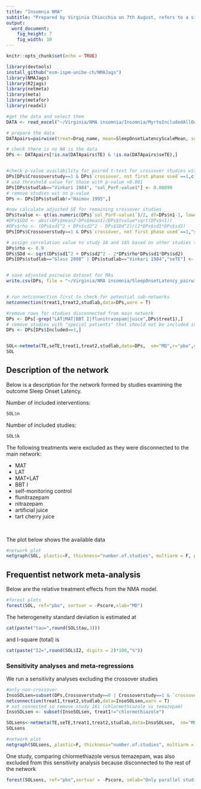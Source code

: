 ```yaml
---
title: "Insomnia NMA"
subtitle: "Prepared by Virginia Chiocchia on 7th August, refers to a single outcome analysis (Sleep Onset Latency) in a frequentist setting"
output: 
  word_document: 
    fig_height: 7
    fig_width: 10
---
```


```r
knitr::opts_chunk$set(echo = TRUE)
```

<!-- Make sure you have the needed libraries from R-Cran and Github: -->
<!-- devtools -->
<!-- NMAJags -->
<!-- R2jags -->
<!-- netmeta -->
<!-- meta -->
<!-- metafor -->
<!-- readxl -->
```r
library(devtools)
install_github("esm-ispm-unibe-ch/NMAJags")
library(NMAJags)
library(R2jags)
library(netmeta)
library(meta)
library(metafor)
library(readxl)
```

```r
#get the data and select them
DATA <- read_excel("~/Virginia/NMA insomnia/Insomnia/MyrtoIncludedAllOutcomesClean27.6dVirgiRenamedInterventions.xlsx", na = "NA")


```

```r
# prepare the data
DATApairs=pairwise(treat=Drug_name, mean=SleepOnsetLatencyScaleMean, sd=SleepOnsetLatencyScaleSD, n=SleepOnsetLatencyScaleParticipants, data=DATA, studlab = Study_name, sm= "MD")

# check there is no NA is the data
DPs <- DATApairs[!is.na(DATApairs$TE) & !is.na(DATApairs$seTE),]


#check p-value availability for paired t-test for crossover studies with both phases used
DPs[DPs$Crossoverstudy==1 & DPs$`crossover, not first phase used`==1,c("Study_name","treat1","treat2","sol_PorF-value1","sol_PorF-value2","sol_p=0, f=1")]
# use threshold value for those with p-value <0.001
DPs[DPs$studlab=="Vinkari 1984", "sol_PorF-value1"] <- 0.00099
# remove studies wit no p-value
DPs <- DPs[DPs$studlab!="Haimov 1995",]

#now calculate adjusted SE for remaining crossover studies
DPs$tvalue <- qt(as.numeric(DPs$`sol_PorF-value1`)/2, df=DPs$n1-1, lower.tail = F)
#DPs$SDd <- abs((DPs$mean2-DPs$mean1)/DPs$tvalue*sqrt(DPs$n1))
#DPs$rho <- (DPs$sd1^2 + DPs$sd2^2 - DPs$SDd^2)/(2*DPs$sd1*DPs$sd2)
DPs[DPs$Crossoverstudy==1 & DPs$`crossover, not first phase used`==1,"seTE"] <- (abs(DPs$TE)/DPs$tvalue)[DPs$Crossoverstudy==1 & DPs$`crossover, not first phase used`==1] 

# assign correlation value to study 18 and 185 based on other studies to fix issues with negative variances
DPs$rho <- 0.9
DPs$SDd <- sqrt(DPs$sd1^2 + DPs$sd2^2 - 2*DPs$rho*DPs$sd1*DPs$sd2)
DPs[DPs$studlab=="Glass 2008" | DPs$studlab=="Vinkari 1984","seTE"] <- (DPs$SDd/sqrt(DPs$n1))[DPs$studlab=="Glass 2008" | DPs$studlab=="Vinkari 1984"]


# save adjusted pairwise dataset for MAs
write.csv(DPs, file = "~/Virginia/NMA insomnia/SleepOnsetLatency_pairwise.csv")


# run netconnection first to check for potential sub-networks
netconnection(treat1,treat2,studlab,data=DPs,warn = T)

#remove rows for studies disconnected from main network
DPs <- DPs[-grep("LAT|MAT|BBT I|flunitrazepam|juice",DPs$treat1),]
# remove studies with "special patients" that should not be included in main analysis
DPs <- DPs[DPs$Included==1,]


SOL<-netmeta(TE,seTE,treat1,treat2,studlab,data=DPs,  sm="MD",r="pbo",comb.fixed =F, comb.random = T, tol.multiarm = 0.5)
SOL

```

## Description of the network


Below is a description for the network formed by studies examining the outcome Sleep Onset Latency.

Number of included interventions:
```r
SOL$n
```
Number of included studies:
```r
SOL$k
```

The following treatments were excluded as they were disconnected to the main network:

  * MAT
  * LAT
  * MAT+LAT
  * BBT I
  * self-monitoring control
  * flunitrazepam
  * nitrazepam
  * artificial juice
  * tart cherry juice  
  
\    

  
 The plot below shows the available data\
```r
#network plot
netgraph(SOL, plastic=F, thickness="number.of.studies", multiarm = F, points=T, col=1, number.of.studies=T)
```




## Frequentist network meta-analysis 

Below are the relative treatment effects from the NMA model. 

```r

#forest plots
forest(SOL, ref="pbo", sortvar = -Pscore,xlab="MD")
```

The heterogeneity standard deviation is estimated at
```r
cat(paste("tau=",round(SOL$tau,3)))
```
and I-square (total) is 
```r
cat(paste("I2=",round(SOL$I2, digits = 2)*100,"%"))
```

<!-- There is little/no/important evidence of inconsistency in the data. There are in total -->

<!-- ```{r echo=FALSE, message=FALSE, warning=FALSE} -->
<!-- split=netsplit(SOL) -->
<!-- SIDEp=split$compare.random$p -->
<!-- SIDEp=SIDEp[!is.na(SIDEp)] -->
<!-- #proportion of inconsistent loops -->
<!-- cat(length(SIDEp)) -->
<!-- ``` -->

<!-- comparisons in the network, and there is inconsistency (according to SIDE p-value<0.10) in -->

<!-- ```{r, echo=F, message=FALSE, warning=FALSE} -->
<!-- cat(length(SIDEp[SIDEp<=0.1])) -->
<!-- ``` -->
<!-- loops which gives a % of inconsistent loops equal to -->
<!-- ```{r, echo=F, message=FALSE, warning=FALSE} -->
<!-- cat(paste(round((length(SIDEp[SIDEp<=0.1])/length(SIDEp))*100,1),"%")) -->
<!-- ``` -->



<!-- The p-value from the design-by-treatment test is -->

<!-- ```{r, echo=FALSE, message=FALSE, warning=FALSE} -->
<!-- a=decomp.design(SOL) -->
<!-- print(round(a$Q.inc.random$pval,3)) -->
<!-- ``` -->


### Sensitivity analyses and meta-regressions

We run a sensitivity analyses excluding the crossover studies
```r

#only non-crossover
InsoSOLsen=subset(DPs,Crossoverstudy==0 | Crossoverstudy==1 & `crossover, not first phase used`!=1)  
netconnection(treat1,treat2,studlab,data=InsoSOLsen,warn = T)
# not connected so remove study 161 (chlormethiazole vs temazepam)
InsoSOLsen <- subset(InsoSOLsen, treat1!="chlormethiazole")

SOLsens<-netmeta(TE,seTE,treat1,treat2,studlab,data=InsoSOLsen,  sm="MD",comb.fixed =F, comb.random = T)
SOLsens


```

```r
#network plot
netgraph(SOLsens, plastic=F, thickness="number.of.studies", multiarm = F, points=T, col=1, number.of.studies=T)
```

One study, comparing chlormethiazole versus temazepam, was also excluded from this sensitivity analysis because disconnected to the rest of the network

```r

forest(SOLsens, ref="pbo",sortvar = -Pscore, smlab="Only parallel studies", fontsize=10,xlab="MD")


```


